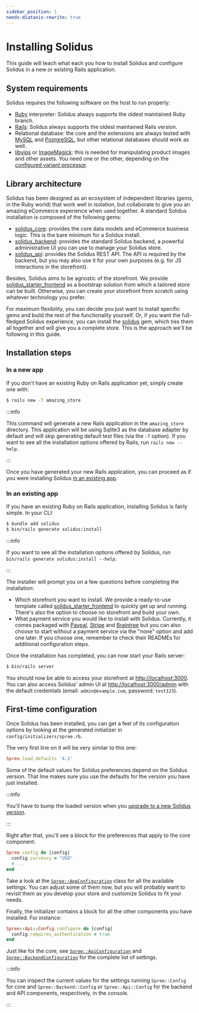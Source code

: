 ```yaml
---
sidebar_position: 1
needs-diataxis-rewrite: true
---
```


# Installing Solidus

This guide will teach what each you how to install Solidus and configure Solidus in a new or
existing Rails application.

## System requirements

Solidus requires the following software on the host to run properly:

* [Ruby](https://www.ruby-lang.org) interpreter: Solidus always supports the oldest maintained Ruby
branch.
* [Rails](https://www.rubyonrails.org): Solidus always supports the oldest maintained Rails version.
* Relational database: the core and the extensions are always tested
with [MySQL](https://www.mysql.com) and [PostgreSQL](https://www.postgresql.org), but other
relational databases should work as well.
* [libvips](https://github.com/libvips/libvips) or
[ImageMagick](http://imagemagick.org/script/download.php): this is needed for
manipulating product images and other assets. You need one or the other,
depending on the [configured variant
processor](https://guides.rubyonrails.org/configuring.html#config-active-storage-variant-processor).

## Library architecture

Solidus has been designed as an ecosystem of independent libraries (_gems_, in the Ruby world) that
work well in isolation, but collaborate to give you an amazing eCommerce experience when used
together. A standard Solidus installation is composed of the following gems:

* [solidus\_core](https://github.com/solidusio/solidus/tree/master/core): provides the core data
models and eCommerce business logic. This is the bare minimum for a Solidus install.
* [solidus\_backend](https://github.com/solidusio/solidus/tree/master/backend): provides the
standard Solidus backend, a powerful administrative UI you can use to manage your Solidus store.
* [solidus\_api](https://github.com/solidusio/solidus/tree/master/api): provides the Solidus REST
API. The API is required by the backend, but you may also use it for your own purposes (e.g. for
JS interactions in the storefront).

Besides, Solidus aims to be agnostic of the storefront. We provide
[solidus\_starter\_frontend](https://github.com/solidusio/solidus_starter_frontend)
as a bootstrap solution from which a tailored store can be built. Otherwise,
you can create your storefront from scratch using whatever technology you
prefer.

For maximum flexibility, you can decide you just want to install specific gems and build the rest of
the functionality yourself. Or, if you want the full-fledged Solidus experience, you can install
the [solidus](https://github.com/solidusio/solidus) gem, which ties them all together and will give
you a complete store. This is the approach we'll be following in this guide.

## Installation steps

### In a new app

If you don't have an existing Ruby on Rails application yet, simply create one with:

```bash
$ rails new -T amazing_store
```

:::info

This command will generate a new Rails application in the `amazing_store` directory. This application
will be using Sqlite3 as the database adapter by default and will skip generating default test files
(via the `-T` option). If you want to see all the installation options offered by Rails, run `rails new --help`.

:::

Once you have generated your new Rails application, you can proceed as if you were installing
Solidus [in an existing app](#in-an-existing-app).

### In an existing app

If you have an existing Ruby on Rails application, installing Solidus is fairly simple. In your CLI:

```bash
$ bundle add solidus
$ bin/rails generate solidus:install
```

:::info

If you want to see all the installation options offered by Solidus, run `bin/rails generate solidus:install --help`.

:::

The installer will prompt you on a few questions before completing the
installation:

- Which storefront you want to install. We
provide a ready-to-use template called
[solidus\_starter\_frontend](https://github.com/solidusio/solidus_starter_frontend)
to quickly get up and running. There's also the option to choose
no storefront and build your own.
- What payment service you would like to install with Solidus. Currently,
it comes packaged with
[Paypal](https://github.com/solidusio/solidus_paypal_commerce_platform/),
[Stripe](https://github.com/solidusio/solidus_stripe/) and
[Braintree](https://github.com/solidusio/solidus_braintree) but you can also
choose to start without a payment service via the "none" option and add one later.
If you choose one, remember to check their READMEs for additional configuration steps.

Once the installation has completed, you can now start your Rails server:

```bash
$ bin/rails server
```

You should now be able to access your storefront at [http://localhost:3000](http://localhost:3000).
You can also access Solidus' admin UI at [http://localhost:3000/admin](http://localhost:3000/admin)
with the default credentials (email: `admin@example.com`, password: `test123`).

## First-time configuration

Once Solidus has been installed, you can get a feel of its configuration options by looking at the
generated initializer in `config/initializers/spree.rb`.

The very first line on it will be very similar to this one:

```ruby
Spree.load_defaults '4.1'
```

Some of the default values for Solidus preferences depend on the Solidus version. That line makes
sure you use the defaults for the version you have just installed.

:::info

You'll have to bump the loaded version when
you [upgrade to a new Solidus version](/upgrading-solidus/index.mdx#updating-preferences).

:::

Right after that, you'll see a block for the preferences that apply to the core component:

```ruby
Spree.config do |config|
  config.currency = "USD"
  # ...
end
```

Take a look at
the [`Spree::AppConfiguration`](https://github.com/solidusio/solidus/blob/master/core/lib/spree/app\_configuration.rb)
class for all the available settings. You can adjust some of them now, but you will probably want to
revisit them as you develop your store and customize Solidus to fit your needs.

Finally, the initializer contains a block for all the other components you have installed. For
instance:

```ruby
Spree::Api::Config.configure do |config|
  config.requires_authentication = true
end
```

Just like for the core,
see [`Spree::ApiConfiguration`](https://github.com/solidusio/solidus/blob/master/api/lib/spree/api\_configuration.rb)
and [`Spree::BackendConfiguration`](https://github.com/solidusio/solidus/blob/master/backend/lib/spree/backend\_configuration.rb)
for the complete list of settings.

:::info

You can inspect the current values for the settings running `Spree::Config` for core
and `Spree::Backend::Config` or `Spree::Api::Config` for the backend and API components,
respectively, in the console.

:::
